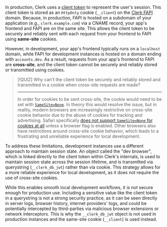 In production, Clerk uses a [client token](/docs/how-clerk-works/overview#client-token) to represent the user's session. This client token is stored as an `HttpOnly` cookie (`__client`) on the [Clerk FAPI](/docs/how-clerk-works/overview#the-frontend-api) domain. Because, in production, FAPI is hosted on a subdomain of your application (e.g., `clerk.example.com`) via a CNAME record, your app's frontend and FAPI are on the same site. This allows the client token to be securely and reliably sent with each request from your frontend to FAPI using **same-site** cookies.

However, in development, your app's frontend typically runs on a `localhost` domain, while FAPI for development instances is hosted on a domain ending with `accounts.dev`. As a result, requests from your app's frontend to FAPI are **cross-site**, and the client token cannot be securely and reliably stored or transmitted using cookies.

> [!QUIZ]
> Why can't the client token be securely and reliably stored and transmitted in a cookie when cross-site requests are made?
>
> ---
>
> In order for cookies to be sent cross-site, the cookie would need to be set with [`SameSite=None`](https://developer.mozilla.org/en-US/docs/Web/HTTP/Reference/Headers/Set-Cookie#none). In theory this would resolve the issue, but in reality, modern browsers are increasingly restrictive on cross-site cookie behavior due to the abuse of cookies for tracking and advertising. Safari specifically [does not support `SameSite=None` for cookies at all](https://support.apple.com/guide/iphone/browse-the-web-privately-iphb01fc3c85/ios) unless a browser flag is enabled. Other browsers also have restrictions around cross-site cookie behavior, which leads to a frustrating and unreliable experience for local development.

To address these limitations, development instances use a different approach to maintain session state. An object called the "dev browser", which is linked directly to the client token within Clerk's internals, is used to maintain session state across the session lifetime, and is transmitted via querystring (`__clerk_db_jwt`) rather than via cookie. This strategy allows for a more reliable experience for local development, as it does not require the use of cross-site cookies.

While this enables smooth local development workflows, it is not secure enough for production use. Including a sensitive value like the client token in a querystring is not a strong security practice, as it can be seen directly in server logs, browser history, internet providers' logs, and could be potentially intercepted by third-parties via malicious browser extensions or network interceptors. This is why the `__clerk_db_jwt` object is not used in production instances and the same-site cookie (`__client`) is used instead.
